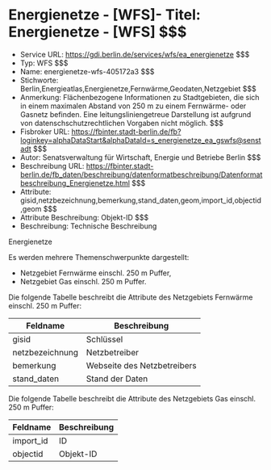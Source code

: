 # Energienetze - [WFS]- Titel: Energienetze - [WFS] $$$
- Service URL: https://gdi.berlin.de/services/wfs/ea_energienetze $$$
- Typ: WFS $$$
- Name: energienetze-wfs-405172a3 $$$
- Stichworte: Berlin,Energieatlas,Energienetze,Fernwärme,Geodaten,Netzgebiet $$$
- Anmerkung: Flächenbezogene Informationen zu Stadtgebieten, die sich in einem maximalen Abstand von 250 m zu einem Fernwärme- oder Gasnetz befinden. Eine leitungsliniengetreue Darstellung ist aufgrund von datenschschutzrechtlichen Vorgaben nicht möglich. $$$
- Fisbroker URL: https://fbinter.stadt-berlin.de/fb?loginkey=alphaDataStart&alphaDataId=s_energienetze_ea_gswfs@senstadt $$$
- Autor: Senatsverwaltung für Wirtschaft, Energie und Betriebe Berlin $$$
- Beschreibung URL: https://fbinter.stadt-berlin.de/fb_daten/beschreibung/datenformatbeschreibung/Datenformatbeschreibung_Energienetze.html $$$
- Attribute: gisid,netzbezeichnung,bemerkung,stand_daten,geom,import_id,objectid,geom $$$
- Attribute Beschreibung: Objekt-ID $$$
- Beschreibung: Technische Beschreibung 

Energienetze

Es werden mehrere Themenschwerpunkte dargestellt:

* Netzgebiet Fernwärme einschl. 250 m Puffer,
* Netzgebiet Gas einschl. 250 m Puffer.

Die folgende Tabelle beschreibt die Attribute des Netzgebiets Fernwärme einschl. 250 m Puffer:

| **Feldname**    | **Beschreibung**            |
| --------------- | --------------------------- |
| gisid           | Schlüssel                   |
| netzbezeichnung | Netzbetreiber               |
| bemerkung       | Webseite des Netzbetreibers |
| stand\_daten    | Stand der Daten             |

Die folgende Tabelle beschreibt die Attribute des Netzgebiets Gas einschl. 250 m Puffer:

| **Feldname** | **Beschreibung** |
| ------------ | ---------------- |
| import\_id   | ID               |
| objectid     | Objekt-ID        | $$$
